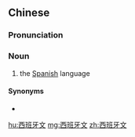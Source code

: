 ==Chinese==
{{zh-forms|type=31}}

===Pronunciation===
{{zh-pron
|m=Xībānyáwén
|c=sai1 baan1 ngaa4 man4,sai1 baan1 ngaa4 man4-2
|mn=Se-pan-gâ-bûn
|cat=n
}}

===Noun===
{{zh-noun}}

# the [[Spanish]] language

====Synonyms====
* {{zh-l|西班牙語}}

{{zh-cat|Languages}}

[[hu:西班牙文]]
[[mg:西班牙文]]
[[zh:西班牙文]]